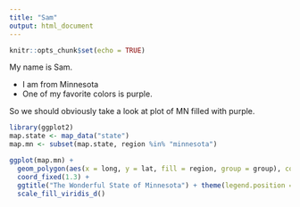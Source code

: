 ```yaml
---
title: "Sam"
output: html_document
---
```


```r
knitr::opts_chunk$set(echo = TRUE)
```

My name is Sam. 

+ I am from Minnesota
+ One of my favorite colors is purple. 


So we should obviously take a look at plot of MN filled with purple. 

```r
library(ggplot2)
map.state <- map_data("state") 
map.mn <- subset(map.state, region %in% "minnesota")

ggplot(map.mn) + 
  geom_polygon(aes(x = long, y = lat, fill = region, group = group), color = "white") + 
  coord_fixed(1.3) +
  ggtitle("The Wonderful State of Minnesota") + theme(legend.position = "none") +
  scale_fill_viridis_d()
```


